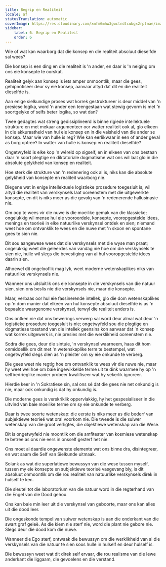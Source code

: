 ```yaml
---
title: Begrip en Realiteit
locale: af
statusTranslation: automatic
coverImage: https://res.cloudinary.com/xmfm6mhw3gwctndtcubgx2rptnae/image/upload/v1741354419/small_cover_la_gran_rebelion_28716e29d2.webp
sidebar:
    label: 6. Begrip en Realiteit
    order: 6
---
```

Wie of wat kan waarborg dat die konsep en die realiteit absoluut dieselfde sal wees?

Die konsep is een ding en die realiteit is 'n ander, en daar is 'n neiging om ons eie konsepte te oorskat.

Realiteit gelyk aan konsep is iets amper onmoontlik, maar die gees, gehipnotiseer deur sy eie konsep, aanvaar altyd dat dit en die realiteit dieselfde is.

Aan enige sielkundige proses wat korrek gestruktureer is deur middel van 'n presiese logika, word 'n ander een teengestaan wat stewig gevorm is met 'n soortgelyke of selfs beter logika, so wat dan?

Twee gedagtes wat streng gedissiplineerd is binne rigiede intellektuele strukture en met mekaar argumenteer oor watter realiteit ook al, glo elkeen in die akkuraatheid van hul eie konsep en in die valsheid van die ander se konsep. Maar wie van hulle is reg? Wie kan eerlikwaar in een of ander geval as borg optree? In watter van hulle is konsep en realiteit dieselfde?

Ongetwyfeld is elke kop 'n wêreld op sigself, en in elkeen van ons bestaan daar 'n soort plegtige en diktatoriale dogmatisme wat ons wil laat glo in die absolute gelykheid van konsep en realiteit.

Hoe sterk die strukture van 'n redenering ook al is, niks kan die absolute gelykheid van konsepte en realiteit waarborg nie.

Diegene wat in enige intellektuele logistieke prosedure toegesluit is, wil altyd die realiteit van verskynsels laat ooreenstem met die uitgewerkte konsepte, en dit is niks meer as die gevolg van 'n redenerende hallusinasie nie.

Om oop te wees vir die nuwe is die moeilike gemak van die klassieke; ongelukkig wil mense hul eie vooroordele, konsepte, vooropgestelde idees, menings en teorieë in elke natuurlike verskynsel ontdek en sien; niemand weet hoe om ontvanklik te wees en die nuwe met 'n skoon en spontane gees te sien nie.

Dit sou aangewese wees dat die verskynsels met die wyse man praat; ongelukkig weet die geleerdes van vandag nie hoe om die verskynsels te sien nie, hulle wil slegs die bevestiging van al hul vooropgestelde idees daarin sien.

Alhoewel dit ongelooflik mag lyk, weet moderne wetenskaplikes niks van natuurlike verskynsels nie.

Wanneer ons uitsluitlik ons eie konsepte in die verskynsels van die natuur sien, sien ons beslis nie die verskynsels nie, maar die konsepte.

Maar, verbaas oor hul eie fassinerende intellek, glo die dom wetenskaplikes op 'n dom manier dat elkeen van hul konsepte absoluut dieselfde is as 'n bepaalde waargenome verskynsel, terwyl die realiteit anders is.

Ons ontken nie dat ons bewerings verwerp sal word deur almal wat deur 'n logistieke prosedure toegesluit is nie; ongetwyfeld sou die plegtige en dogmatiese toestand van die intellek geensins kon aanvaar dat 'n konsep wat korrek uitgewerk is, nie presies met die werklikheid ooreenstem nie.

Sodra die gees, deur die sintuie, 'n verskynsel waarneem, haas dit hom onmiddellik om dit met 'n wetenskaplike term te bestempel, wat ongetwyfeld slegs dien as 'n pleister om sy eie onkunde te verberg.

Die gees weet nie regtig hoe om ontvanklik te wees vir die nuwe nie, maar hy weet wel hoe om baie ingewikkelde terme uit te dink waarmee hy op 'n selfbedrieglike manier probeer kwalifiseer wat hy sekerlik ignoreer.

Hierdie keer in 'n Sokratiese sin, sal ons sê dat die gees nie net onkundig is nie, maar ook onkundig is dat hy onkundig is.

Die moderne gees is verskriklik oppervlakkig, hy het gespesialiseer in die uitvind van baie moeilike terme om sy eie onkunde te verberg.

Daar is twee soorte wetenskap: die eerste is niks meer as die bederf van subjektiewe teorieë wat oral voorkom nie. Die tweede is die suiwer wetenskap van die groot verligtes, die objektiewe wetenskap van die Wese.

Dit is ongetwyfeld nie moontlik om die amfiteater van kosmiese wetenskap te betree as ons nie eers in onsself gesterf het nie.

Ons moet al daardie ongewenste elemente wat ons binne dra, disintegreer, en wat saam die Self van Sielkunde uitmaak.

Solank as wat die superlatiewe bewussyn van die wese tussen myself, tussen my eie konsepte en subjektiewe teorieë vasgevang bly, is dit absoluut onmoontlik om die rou realiteit van natuurlike verskynsels direk in hulself te ken.

Die sleutel tot die laboratorium van die natuur word in die regterhand van die Engel van die Dood gehou.

Ons kan baie min leer uit die verskynsel van geboorte, maar ons kan alles uit die dood leer.

Die ongeskonde tempel van suiwer wetenskap is aan die onderkant van die swart graf geleë. As die kiem nie sterf nie, word die plant nie gebore nie. Slegs deur die dood kom die nuwe.

Wanneer die Ego sterf, ontwaak die bewussyn om die werklikheid van al die verskynsels van die natuur te sien soos hulle in hulself en deur hulself is.

Die bewussyn weet wat dit direk self ervaar, die rou realisme van die lewe anderkant die liggaam, die gevoelens en die verstand.

